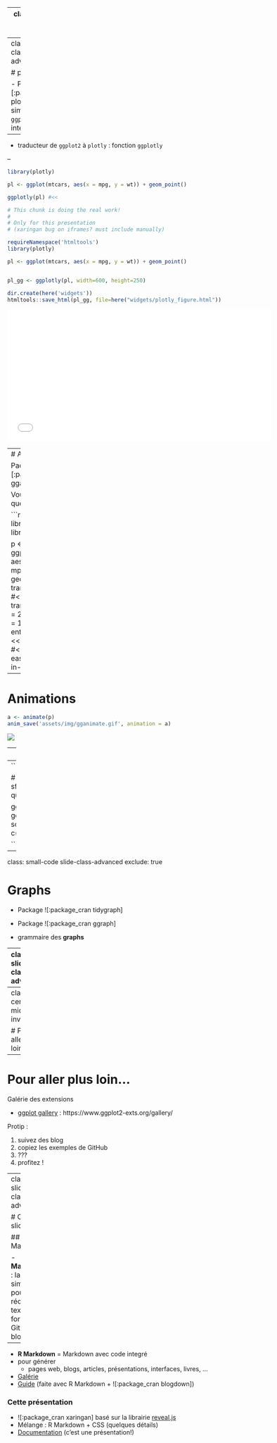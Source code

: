
---
class: center, middle, inverse

# Extensions


---
class: slide-class-advanced

# plotly

- Package ![:package_cran plotly] : librarie similaire à `ggplot2`, mais interactive !

--

- traducteur de `ggplot2` à `plotly` : fonction `ggplotly`

--

```r
library(plotly)

pl <- ggplot(mtcars, aes(x = mpg, y = wt)) + geom_point()

ggplotly(pl) #<<
```

```r
# This chunk is doing the real work!
#
# Only for this presentation
# (xaringan bug on iframes? must include manually)

requireNamespace('htmltools')
library(plotly)

pl <- ggplot(mtcars, aes(x = mpg, y = wt)) + geom_point()


pl_gg <- ggplotly(pl, width=600, height=250)

dir.create(here('widgets'))
htmltools::save_html(pl_gg, file=here("widgets/plotly_figure.html"))
```
<iframe src="widgets/plotly_figure.html" width="600" height="300" scrolling="no" seamless="seamless" frameBorder="0"></iframe>



---
# Animations

Package ![:package_cran gganimate]

Vous ajoutez quelques lignes...

```r
library(ggplot2)
library(gganimate)

p <- ggplot(mtcars, aes(factor(cyl), mpg)) + 
  geom_boxplot() + 
  transition_states( #<<
    gear, transition_length = 2, state_length = 1 #<<
  ) + #<<
  enter_fade() +  #<<
  exit_shrink() + #<<
  ease_aes('sine-in-out') #<<
```


---

# Animations

```r
a <- animate(p)
anim_save('assets/img/gganimate.gif', animation = a)

```

![](assets/img/gganimate.gif)


---
class: small-code

# Cartographie

Approche à la `tidyverse` : package ![:package_cran sf]

--
```r
library(sf)

# Shapefile des cantons
shp <- sf::st_read('data/switzerland_shapefiles/gadm36_CHE_1.shp', quiet = TRUE)

ggplot(shp) +
   geom_sf(aes(fill = (NAME_1 == 'Ticino'))) +
   geom_sf_text(aes(label = NAME_1), size = 3) +
   theme_bw() +
   scale_fill_discrete('', breaks = c(TRUE, FALSE), labels = c('Rigole', 'Travaille'))

```



---
class: small-code slide-class-advanced
exclude: true

# Graphs

- Package ![:package_cran tidygraph]
- Package ![:package_cran ggraph]

- grammaire des **graphs**

<!-- TODO -->

---
class: slide-class-advanced

# ggplot2 in Python

Diverses implémentations de la grammaire des graphiques :
- [`plotnine`](https://plotnine.readthedocs.io/)
- [`ggplot`](http://ggplot.yhathq.com/)

```python
from ggplot import *

ggplot(aes(x='date', y='beef'), data=meat) +\
    geom_line() +\
    stat_smooth(colour='blue', span=0.2)
```

.img-small-50[
  ![](assets/img/ggplot_py.png)
]

---
class: center, middle, inverse

# Pour aller plus loin...

---

# Pour aller plus loin...

Galérie des extensions

- [ggplot gallery](https://www.ggplot2-exts.org/gallery/) : https://www.ggplot2-exts.org/gallery/

Protip : 

1. suivez des blog 
2. copiez les exemples de GitHub
3. ???
4. profitez !


---
class: slide-class-advanced

# Ces slides...

## R Markdown

- **Markdown** : langage simple pour rédiger du texte formaté
- GitHub, blogs...

--

- **R Markdown** = Markdown avec code integré
- pour générer 
  + pages web, blogs, articles, présentations, interfaces, livres, ... 
- [Galérie](https://rmarkdown.rstudio.com/gallery.html)
- [Guide](https://bookdown.org/yihui/rmarkdown/) (faite avec R Markdown + ![:package_cran blogdown])

### Cette présentation 

- ![:package_cran xaringan] basé sur la librairie [reveal.js](https://revealjs.com)
- Mélange : R Markdown + CSS (quelques détails)
- [Documentation](http://slides.yihui.name/xaringan/) (c'est une présentation!)


